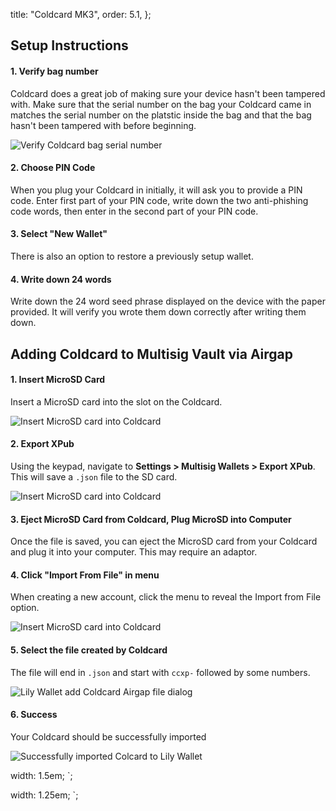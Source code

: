 


  title: "Coldcard MK3",
  order: 5.1,
};

<DeviceInfo
  image="/assets/devices/coldcard.png"
  name="Coldcard MK3"
  companyName="Coinkite"
  recommended
  learnMoreUrl="https://coldcardwallet.com/"
  purchaseUrl="https://store.coinkite.com/store/coldcard"
/>

## Setup Instructions

#### 1. Verify bag number

Coldcard does a great job of making sure your device hasn't been tampered with. Make sure that the serial number on the bag your Coldcard came in matches the serial number on the platstic inside the bag and that the bag hasn't been tampered with before beginning.

<Image alt="Verify Coldcard bag serial number" src={VerifyBagSerialNumber} />

#### 2. Choose PIN Code

When you plug your Coldcard in initially, it will ask you to provide a PIN code. Enter first part of your PIN code, write down the two anti-phishing code words, then enter in the second part of your PIN code.

#### 3. Select "New Wallet"

There is also an option to restore a previously setup wallet.

#### 4. Write down 24 words

Write down the 24 word seed phrase displayed on the device with the paper provided. It will verify you wrote them down correctly after writing them down.

## Adding Coldcard to Multisig Vault via Airgap

#### 1. Insert MicroSD Card

Insert a MicroSD card into the slot on the Coldcard.

<Image alt="Insert MicroSD card into Coldcard" src={MicroSDCard} />

#### 2. Export XPub

Using the keypad, navigate to **Settings > Multisig Wallets > Export XPub**. This will save a `.json` file to the SD card.

<Image alt="Insert MicroSD card into Coldcard" src={SaveMultisigFile} />

#### 3. Eject MicroSD Card from Coldcard, Plug MicroSD into Computer

Once the file is saved, you can eject the MicroSD card from your Coldcard and plug it into your computer. This may require an adaptor.

#### 4. Click "Import From File" in <DotsIconVertical /> menu

When creating a new account, click the <DotsIconVerticalSmall /> menu to reveal the Import from File option.

<img alt="Insert MicroSD card into Coldcard" src={ImportFromFile} />

#### 5. Select the file created by Coldcard

The file will end in `.json` and start with `ccxp-` followed by some numbers.

<img alt="Lily Wallet add Coldcard Airgap file dialog" src={FileDialog} />

#### 6. Success

Your Coldcard should be successfully imported

<img alt="Successfully imported Colcard to Lily Wallet" src={SuccessImport} />

<InfoAlert
  text="Steps for setting up a multisig vault are detailed in our Get Started guide"
  actionLink="/get-started/part-3"
  actionText="View setup multisig guide"
/>

  width: 1.5em;
`;

  width: 1.25em;
`;

